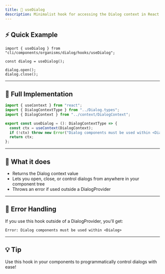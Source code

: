 ```yaml
---
title: 💬 useDialog
description: Minimalist hook for accessing the Dialog context in React Native Glow UI
---
```


## ⚡️ Quick Example

```tsx
import { useDialog } from "cli/components/organisms/dialog/hooks/useDialog";

const dialog = useDialog();

dialog.open();
dialog.close();
```

---

## 🧩 Full Implementation

```ts
import { useContext } from "react";
import { DialogContextType } from "../Dialog.types";
import { DialogContext } from "../context/DialogContext";

export const useDialog = (): DialogContextType => {
  const ctx = useContext(DialogContext);
  if (!ctx) throw new Error("Dialog components must be used within <Dialog>");
  return ctx;
};
```

---

## 🧩 What it does

- Returns the Dialog context value
- Lets you open, close, or control dialogs from anywhere in your component tree
- Throws an error if used outside a DialogProvider

---

## 🚨 Error Handling

If you use this hook outside of a DialogProvider, you'll get:

```
Error: Dialog components must be used within <Dialog>
```

---

## 💡 Tip

Use this hook in your components to programmatically control dialogs with ease!
